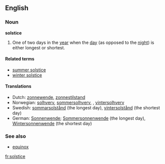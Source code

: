 ==English==

===Noun===
'''solstice'''

# One of two days in the [[year]] when the [[day]] (as opposed to the [[night]]) is either longest or shortest.

====Related terms====
*[[summer solstice]]
*[[winter solstice]]

====Translations====
*Dutch: [[zonnewende]], [[zonnestilstand]]
*Norwegian: [[solhverv]], [[sommersolhverv]], , [[vintersolhverv]]
*Swedish: [[sommarsolstånd]] (the longest day), [[vintersolstånd]] (the shortest day)
*German: [[Sonnenwende]]; [[Sommersonnenwende]] (the longest day), [[Wintersonnenwende]] (the shortest day)

===See also===
*[[equinox]]

[[fr:solstice]]